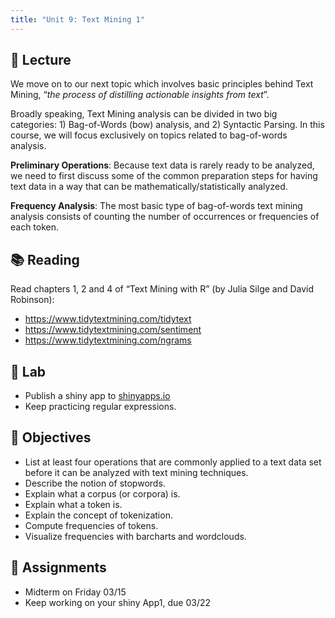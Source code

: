 ```yaml
---
title: "Unit 9: Text Mining 1"
---
```



## 📖 Lecture

We move on to our next topic which involves basic principles behind Text Mining, "_the process of distilling actionable insights from text_".

Broadly speaking, Text Mining analysis can be divided in two big categories: 1) Bag-of-Words (bow) analysis, and 2) Syntactic Parsing. In this course, we will focus exclusively on topics related to bag-of-words analysis.

__Preliminary Operations__: Because text data is rarely ready to be analyzed, we need to first discuss some of the common preparation steps for having text data in a way that can be mathematically/statistically analyzed.

__Frequency Analysis__: The most basic type of bag-of-words text mining analysis consists of counting the number of occurrences or frequencies of each token.



## 📚 Reading

Read chapters 1, 2 and 4 of "Text Mining with R" (by Julia Silge and David Robinson):

- <a href="https://www.tidytextmining.com/tidytext" target="_blank">https://www.tidytextmining.com/tidytext</a>
- <a href="https://www.tidytextmining.com/sentiment" target="_blank">https://www.tidytextmining.com/sentiment</a>
- <a href="https://www.tidytextmining.com/ngrams" target="_blank">https://www.tidytextmining.com/ngrams</a>



## 🔬 Lab

- Publish a shiny app to <a href="https://www.shinyapps.io/" target="_blank">shinyapps.io</a>
- Keep practicing regular expressions.

 

## 🎯 Objectives

- List at least four operations that are commonly applied to a text data set before it can be analyzed with text mining techniques.
- Describe the notion of stopwords.
- Explain what a corpus (or corpora) is.
- Explain what a token is.
- Explain the concept of tokenization.
- Compute frequencies of tokens.
- Visualize frequencies with barcharts and wordclouds.



## 🔔 Assignments

- Midterm on Friday 03/15
- Keep working on your shiny App1, due 03/22

